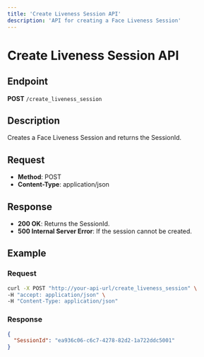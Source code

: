 ```yaml
---
title: 'Create Liveness Session API'
description: 'API for creating a Face Liveness Session'
---
```


# Create Liveness Session API

## Endpoint

**POST** `/create_liveness_session`

## Description

Creates a Face Liveness Session and returns the SessionId.

## Request

- **Method**: POST
- **Content-Type**: application/json

## Response

- **200 OK**: Returns the SessionId.
- **500 Internal Server Error**: If the session cannot be created.

## Example

### Request

```bash
curl -X POST "http://your-api-url/create_liveness_session" \
-H "accept: application/json" \
-H "Content-Type: application/json"
```

### Response

```json
{
  "SessionId": "ea936c06-c6c7-4278-82d2-1a722ddc5001"
}
``` 